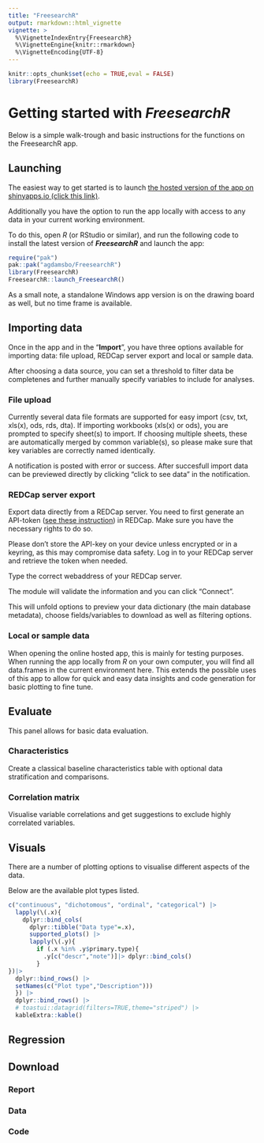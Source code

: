 ```yaml
---
title: "FreesearchR"
output: rmarkdown::html_vignette
vignette: >
  %\VignetteIndexEntry{FreesearchR}
  %\VignetteEngine{knitr::rmarkdown}
  %\VignetteEncoding{UTF-8}
---
```


```r
knitr::opts_chunk$set(echo = TRUE,eval = FALSE)
library(FreesearchR)
```

# Getting started with ***FreesearchR***

Below is a simple walk-trough and basic instructions for the functions on the FreesearchR app.

## Launching

The easiest way to get started is to launch [the hosted version of the app on shinyapps.io (click this link)](https://agdamsbo.shinyapps.io/freesearcheR/).

Additionally you have the option to run the app locally with access to any data in your current working environment.

To do this, open *R* (or RStudio or similar), and run the following code to install the latest version of ***FreesearchR*** and launch the app:

```r
require("pak")
pak::pak("agdamsbo/FreesearchR")
library(FreesearchR)
FreesearchR::launch_FreesearchR()
```

As a small note, a standalone Windows app version is on the drawing board as well, but no time frame is available.

## Importing data

Once in the app and in the "**Import**", you have three options available for importing data: file upload, REDCap server export and local or sample data.

After choosing a data source, you can set a threshold to filter data be completenes and further manually specify variables to include for analyses.

### File upload

Currently several data file formats are supported for easy import (csv, txt, xls(x), ods, rds, dta). If importing workbooks (xls(x) or ods), you are prompted to specify sheet(s) to import. If choosing multiple sheets, these are automatically merged by common variable(s), so please make sure that key variables are correctly named identically.

A notification is posted with error or success. After succesfull import data can be previewed directly by clicking "click to see data" in the notification.

### REDCap server export

Export data directly from a REDCap server. You need to first generate an API-token ([see these instruction](https://confluence.research.cchmc.org/pages/viewpage.action?pageId=50987698)) in REDCap. Make sure you have the necessary rights to do so.

Please don't store the API-key on your device unless encrypted or in a keyring, as this may compromise data safety. Log in to your REDCap server and retrieve the token when needed.

Type the correct webaddress of your REDCap server.

The module will validate the information and you can click "Connect".

This will unfold options to preview your data dictionary (the main database metadata), choose fields/variables to download as well as filtering options.

### Local or sample data

When opening the online hosted app, this is mainly for testing purposes. When running the app locally from *R* on your own computer, you will find all data.frames in the current environment here. This extends the possible uses of this app to allow for quick and easy data insights and code generation for basic plotting to fine tune.

## Evaluate

This panel allows for basic data evaluation.

### Characteristics

Create a classical baseline characteristics table with optional data stratification and comparisons.

### Correlation matrix

Visualise variable correlations and get suggestions to exclude highly correlated variables.

## Visuals

There are a number of plotting options to visualise different aspects of the data.

Below are the available plot types listed.

```r
c("continuous", "dichotomous", "ordinal", "categorical") |> 
  lapply(\(.x){
    dplyr::bind_cols(
      dplyr::tibble("Data type"=.x),
      supported_plots() |> 
      lapply(\(.y){
        if (.x %in% .y$primary.type){
          .y[c("descr","note")]|> dplyr::bind_cols()
        }
})|> 
  dplyr::bind_rows() |> 
  setNames(c("Plot type","Description")))
  }) |> 
  dplyr::bind_rows() |> 
  # toastui::datagrid(filters=TRUE,theme="striped") |> 
  kableExtra::kable()
```

## Regression

## Download

### Report

### Data

### Code
